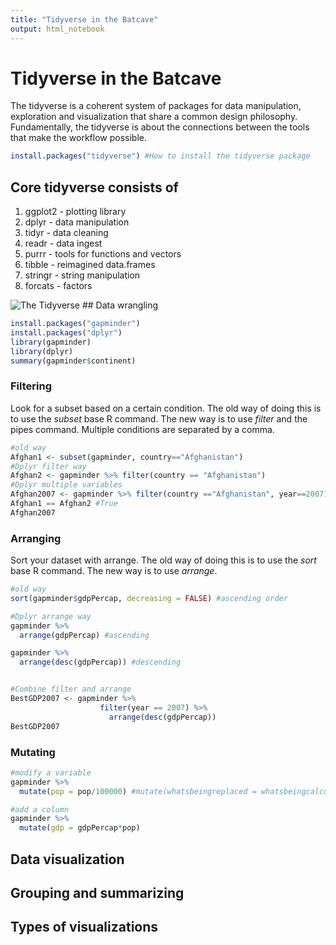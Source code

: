 ```yaml
---
title: "Tidyverse in the Batcave"
output: html_notebook
---
```

# Tidyverse in the Batcave

The tidyverse is a coherent system of packages for data manipulation, exploration and visualization that share a common design philosophy. Fundamentally, the tidyverse is about the connections between the tools that make the workflow possible.

```r
install.packages("tidyverse") #How to install the tidyverse package
```
## Core tidyverse consists of
1. ggplot2 - plotting library
2. dplyr - data manipulation
3. tidyr - data cleaning
4. readr - data ingest
5. purrr - tools for functions and vectors
6. tibble - reimagined data.frames
7. stringr - string manipulation
8. forcats - factors

![The Tidyverse](tidyverse1.png)
## Data wrangling

```r
install.packages("gapminder")
install.packages("dplyr")
library(gapminder)
library(dplyr)
summary(gapminder$continent)
```
### Filtering
Look for a subset based on a certain condition. The old way of doing this is to use the *subset* base R command. The new way is to use *filter* and the pipes command. Multiple conditions are separated by a comma.
```r
#old way
Afghan1 <- subset(gapminder, country=="Afghanistan")
#Dplyr filter way
Afghan2 <- gapminder %>% filter(country == "Afghanistan")
#Dplyr multiple variables
Afghan2007 <- gapminder %>% filter(country =="Afghanistan", year==2007)
Afghan1 == Afghan2 #True
Afghan2007
```

### Arranging
Sort your dataset with arrange. The old way of doing this is to use the *sort* base R command. The new way is to use *arrange*.
```r
#old way
sort(gapminder$gdpPercap, decreasing = FALSE) #ascending order

#Dplyr arrange way
gapminder %>%
  arrange(gdpPercap) #ascending

gapminder %>%
  arrange(desc(gdpPercap)) #descending


#Combine filter and arrange
BestGDP2007 <- gapminder %>%
                    filter(year == 2007) %>%
                      arrange(desc(gdpPercap))
BestGDP2007
```

### Mutating
```r
#modify a variable
gapminder %>%
  mutate(pop = pop/100000) #mutate(whatsbeingreplaced = whatsbeingcalculated)

#add a column
gapminder %>%
  mutate(gdp = gdpPercap*pop)
```

## Data visualization

## Grouping and summarizing

## Types of visualizations

